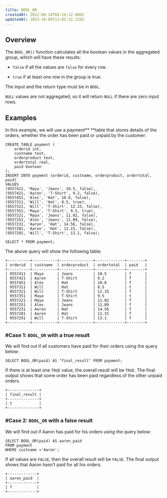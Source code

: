 ```yaml
---
title: BOOL_OR
createdAt: 2022-08-24T04:28:12.000Z
updatedAt: 2023-10-09T13:02:32.129Z
---
```


## Overview

The `BOOL_OR()` function calculates all the boolean values in the aggregated group, which will have these results:

*   `false` if all the values are `false` for every row.

*   `true` if at least one row in the group is true.

The input and the return type must be in `BOOL`.

<Info>`NULL` values are not aggregated, so it will return `NULL` if there are zero input rows.</Info>

## Examples

In this example, we will use a payment** **table that stores details of the orders, whether the order has been paid or unpaid by the customer:

```pgsql
CREATE TABLE payment (
    orderid int,
    custname text,
    orderproduct text,
    ordertotal real,
    paid boolean
);
INSERT INTO payment (orderid, custname, orderproduct, ordertotal, paid)
VALUES 
(9557411, 'Maya', 'Jeans', 10.5, false),
(9557421, 'Aaron', 'T-Shirt', 9.2, false),
(9557451, 'Alex', 'Hat', 10.8, false),
(9557311, 'Will', 'Hat', 8.5, true),
(9557321, 'Will', 'T-Shirt', 12.15, false),
(9557351, 'Maya', 'T-Shirt', 9.5, true),
(9557221, 'Maya', 'Jeans', 11.02, false),
(9557251, 'Alex', 'Jeans', 11.09, false),
(9557231, 'Aaron', 'Hat', 14.56, false),
(9557281, 'Aaron', 'Hat', 12.15, false),
(9557291, 'Will', 'T-Shirt', 13.1, false);
```

```pgsql
SELECT * FROM payment;
```

The above query will show the following table:

```pgsql
+----------+-----------+---------------+-------------+--------+
| orderid  | custname  | orderproduct  | ordertotal  | paid   |
+----------+-----------+---------------+-------------+--------+
| 9557411  | Maya      | Jeans         | 10.5        | f      |
| 9557421  | Aaron     | T-Shirt       | 9.2         | f      |
| 9557451  | Alex      | Hat           | 10.8        | f      |
| 9557311  | Will      | Hat           | 8.5         | t      |
| 9557321  | Will      | T-Shirt       | 12.15       | f      |
| 9557351  | Maya      | T-Shirt       | 9.5         | t      |
| 9557221  | Maya      | Jeans         | 11.02       | f      |
| 9557251  | Alex      | Jeans         | 11.09       | f      |
| 9557231  | Aaron     | Hat           | 14.56       | f      |
| 9557281  | Aaron     | Hat           | 12.15       | f      |
| 9557291  | Will      | T-Shirt       | 13.1        | f      |
+----------+-----------+---------------+-------------+--------+
```

### #Case 1: `BOOL_OR` with a true result

We will find out if all customers have paid for their orders using the query below:

```pgsql
SELECT BOOL_OR(paid) AS "final_result" FROM payment;
```

If there is at least one `TRUE` value, the overall result will be `TRUE`. The final output shows that some order has been paid regardless of the other unpaid orders.

```pgsql
+--------------+
| final_result |
+--------------+
| t            |
+--------------+
```

### #Case 2: `BOOL_OR` with a false result

We will find out if Aaron has paid for his orders using the query below:

```pgsql
SELECT BOOL_OR(paid) AS aaron_paid
FROM payment
WHERE custname ='Aaron';
```

If all values are `FALSE`, then the overall result will be `FALSE`. The final output shows that Aaron hasn’t paid for all his orders.

```pgsql
+-------------+
| aaron_paid  |
+-------------+
| f           |
+-------------+
```

